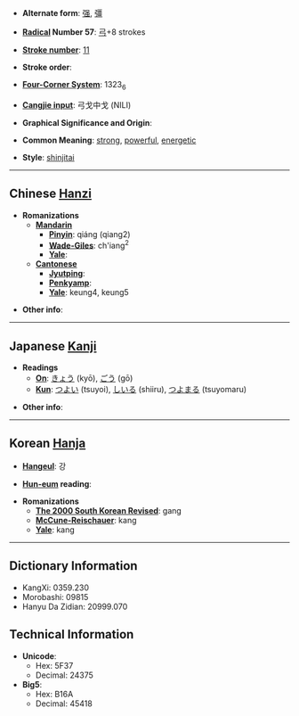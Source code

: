 * '''Alternate form''': [[强]], [[彊]]

* '''[[Wiktionary:Chinese radical index| Radical]] Number 57''': [[Wiktionary:Chinese radical index 弓|弓]]+8 strokes

* '''[[Wiktionary:Chinese total strokes index|Stroke number]]''': [[Wiktionary:Chinese total strokes index 11|11]]

* '''Stroke order''': 

* '''[[Wiktionary:Chinese four corner index|Four-Corner System]]''': 1323<sub>6</sub>

* '''[[Wiktionary:Chinese Cangjie index|Cangjie input]]''': 弓戈中戈 (NILI)

* '''Graphical Significance and Origin''': 

* '''Common Meaning''': [[strong]], [[powerful]], [[energetic]]

* '''Style''': [[shinjitai]] 

----

== Chinese [[Hanzi]] ==

* '''Romanizations'''
** '''[[Mandarin]]'''
*** '''[[Pinyin]]''': qiáng (qiang2)
*** '''[[Wade-Giles]]''': ch'iang<sup>2</sup>
*** '''[[Yale]]''': 
** '''[[Cantonese]]'''
*** '''[[Jyutping]]''':
*** '''[[Penkyamp]]''': 
*** '''[[Yale]]''': keung4, keung5

* '''Other info''': 

----

== Japanese [[Kanji]] ==

* '''Readings'''
** '''[[On]]''': [[きょう]] (kyō), [[ごう]] (gō)
** '''[[Kun]]''': [[つよい]] (tsuyoi), [[しいる]] (shiiru), [[つよまる]] (tsuyomaru)

* '''Other info''':  

----

== Korean [[Hanja]] ==

* '''[[Hangeul]]''': 강

* '''[[Hun-eum]] reading''': 

* '''Romanizations'''
** '''[[The 2000 South Korean Revised Romanization|The 2000 South Korean Revised]]''': gang
** '''[[McCune-Reischauer]]''': kang
** '''[[Yale]]''': kang

----

== Dictionary Information ==

* KangXi: 0359.230
* Morobashi: 09815
* Hanyu Da Zidian: 20999.070

== Technical Information ==

* '''Unicode''':
** Hex: 5F37
** Decimal: 24375
* '''Big5''':
** Hex: B16A
** Decimal: 45418